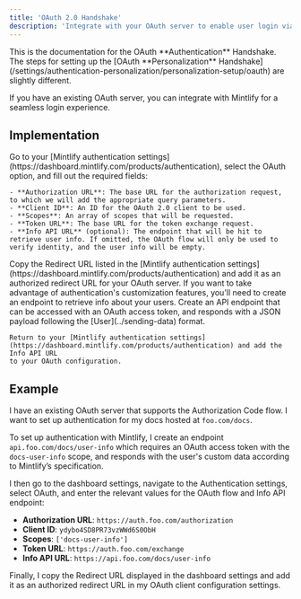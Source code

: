 ```yaml
---
title: 'OAuth 2.0 Handshake'
description: 'Integrate with your OAuth server to enable user login via the Authorization Code flow'
---
```


<Info>
  This is the documentation for the OAuth **Authentication** Handshake. The steps for setting up the [OAuth **Personalization** Handshake](/settings/authentication-personalization/personalization-setup/oauth) are slightly different.
</Info>

If you have an existing OAuth server, you can integrate with Mintlify for a seamless login experience.

## Implementation

<Steps>
  <Step title="Configure your Authentication settings">
    Go to your [Mintlify authentication settings](https://dashboard.mintlify.com/products/authentication), select the OAuth option, and fill out the required fields:

    - **Authorization URL**: The base URL for the authorization request, to which we will add the appropriate query parameters.
    - **Client ID**: An ID for the OAuth 2.0 client to be used.
    - **Scopes**: An array of scopes that will be requested.
    - **Token URL**: The base URL for the token exchange request.
    - **Info API URL** (optional): The endpoint that will be hit to retrieve user info. If omitted, the OAuth flow will only be used to verify identity, and the user info will be empty.
  </Step>
  <Step title="Configure your OAuth client">
    Copy the Redirect URL listed in the [Mintlify authentication settings](https://dashboard.mintlify.com/products/authentication) and add it as an authorized redirect URL for your OAuth server.
  </Step>
  <Step title="Create your Info API (Optional)">
    If you want to take advantage of authentication's customization features, you'll need to create an endpoint to retrieve info about your users.
    Create an API endpoint that can be accessed with an OAuth access token, and responds with a JSON payload following the [User](../sending-data) format.

    Return to your [Mintlify authentication settings](https://dashboard.mintlify.com/products/authentication) and add the Info API URL
    to your OAuth configuration.
  </Step>
</Steps>

## Example

I have an existing OAuth server that supports the Authorization Code flow. I want to set up authentication for my docs hosted at `foo.com/docs`.

To set up authentication with Mintlify, I create an endpoint `api.foo.com/docs/user-info` which requires an OAuth access token with the `docs-user-info` scope, and responds with the user's custom data according to Mintlify’s specification.

I then go to the dashboard settings, navigate to the Authentication settings, select OAuth, and enter the relevant values for the OAuth flow and Info API endpoint:
- **Authorization URL**: `https://auth.foo.com/authorization`
- **Client ID**: `ydybo4SD8PR73vzWWd6S0ObH`
- **Scopes**: `['docs-user-info']`
- **Token URL**: `https://auth.foo.com/exchange`
- **Info API URL**: `https://api.foo.com/docs/user-info`

Finally, I copy the Redirect URL displayed in the dashboard settings and add it as an authorized redirect URL in my OAuth client configuration settings.
